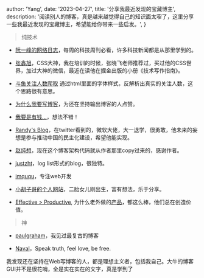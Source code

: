 
  author: 'Yang',
  date: '2023-04-27',
  title: '分享我最近发现的宝藏博主',
  description:
    '阅读别人的博客，真是越来越觉得自己的知识面太窄了，这里分享一些我最近发现的宝藏博主，希望能给你带来一些启发。',
}


> 纯技术

- [阮一峰的网络日志](http://www.ruanyifeng.com/blog/)，每周的科技周刊必看，许多科技新闻都是从那里学到的。

- [张鑫旭](https://www.zhangxinxu.com/)，CSS大神，我在培训的时候，张晓飞老师推荐过，买过他的CSS世界，加过大神的微信，最近在读他在掘金出版的小册《技术写作指南》。

- [斗鱼关注人数爬取](https://cjting.me/2020/07/01/douyu-crawler-and-font-anti-crawling/) 通过html里面的字体样式，反解析出真实的关注人数，这个思路很有意思。

- [为什么我要写博客](https://www.lionad.art/articles/)，为还在坚持输出博客的人点赞。

- [我要是有钱...](https://www.owenyoung.com/blog/basic-income/)，想法不错！


- [Randy's Blog](https://lutaonan.com/)，在twitter看到的，微软大佬，大一退学，很勇敢，他未来的妄想是参与推动中国的民主化建设，希望他能实现。

- [赵纯想](https://me.revome.cn/)，现在这个博客架构代码就从作者那里copy过来的，感谢作者。

- [justzht](https://www.justzht.com/all/)，log list形式的blog，很独特。

- [imququ](https://imququ.com/)，专注web开发

- [小胡子哥的个人网站](https://www.barretlee.com/entry/)，二胎女儿刚出生，富有想法，乐于分享。

- [Effective > Productive](https://world.hey.com/jason/effective-productive-acfa210d), 为什么老外做的[产品](https://37signals.com)，都这么棒，他们总在创造价值。

> 神

- [paulgraham](http://paulgraham.com/)，我见过最复古的博客

- [Naval](https://www.getairchat.com/naval)，Speak truth, feel love, be free.

我发现还在坚持在Web写博客的人，都是理想主义者，包括我自己。大牛的博客GUI并不是很花哨，全是实在实在的文字，真是学到了